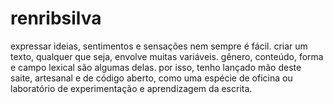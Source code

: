 # renribsilva

expressar ideias, sentimentos e sensações nem sempre é fácil. 
criar um texto, qualquer que seja, envolve
muitas variáveis. gênero, conteúdo, forma e campo lexical são algumas delas. 
por isso, tenho lançado mão deste saite, artesanal e de código aberto, 
como uma espécie de oficina ou laboratório de experimentação e aprendizagem da escrita.


